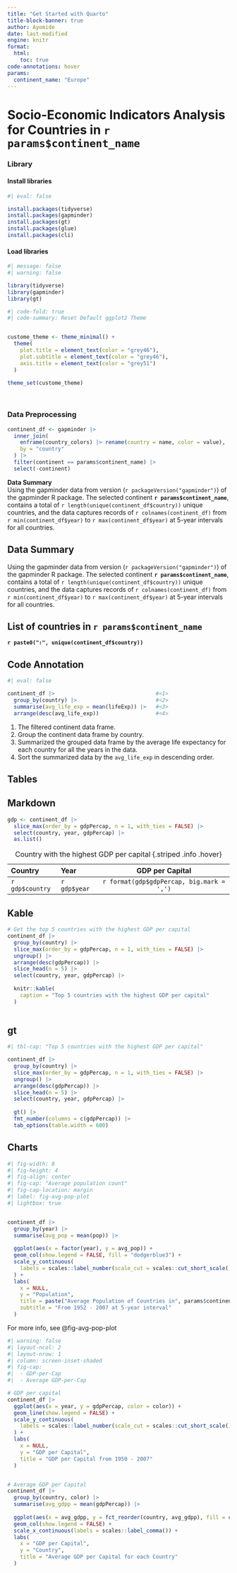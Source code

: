 ```yaml
---
title: "Get Started with Quarto"
title-block-banner: true
author: Ayomide
date: last-modified
engine: knitr
format: 
  html: 
    toc: true
code-annotations: hover
params:
  continent_name: "Europe"
---
```


# Socio-Economic Indicators Analysis for Countries in `r params$continent_name`


### Library

#### Install libraries
```r
#| eval: false

install.packages(tidyverse)
install.packages(gapminder)
install.packages(gt)
install.packages(glue)
install.packages(cli)
```

#### Load libraries
```r
#| message: false
#| warning: false

library(tidyverse)
library(gapminder)
library(gt)
```


```r
#| code-fold: true
#| code-summary: Reset Default ggplot2 Theme 


custome_theme <- theme_minimal() +
  theme(
    plot.title = element_text(color = "grey46"),
    plot.subtitle = element_text(color = "grey46"),
    axis.title = element_text(color = "grey51")
  )

theme_set(custome_theme)
```

<br>

### Data Preprocessing

```r
continent_df <- gapminder |>
  inner_join(
    enframe(country_colors) |> rename(country = name, color = value), 
    by = "country"
  ) |>
  filter(continent == params$continent_name) |>
  select(-continent)

```


::: {.bg-primary .text-white .p-4 .m-3 .rounded-2 #my-callout-block}

**Data Summary**  
Using the gapminder data from version (`r packageVersion("gapminder")`) of the gapminder R package. The selected continent **`r params$continent_name`**, contains a total of `r length(unique(continent_df$country))` unique countries, and the data captures records of `r colnames(continent_df)` from `r min(continent_df$year)` to `r max(continent_df$year)` at 5-year intervals for all countries.

:::


::: {.callout-note}

## Data Summary

Using the gapminder data from version (`r packageVersion("gapminder")`) of the gapminder R package. The selected continent **`r params$continent_name`**, contains a total of `r length(unique(continent_df$country))` unique countries, and the data captures records of `r colnames(continent_df)` from `r min(continent_df$year)` to `r max(continent_df$year)` at 5-year intervals for all countries.

:::


::: {.callout-tip appearance="simple" collapse="true"} 

## List of countries in `r params$continent_name`

**`r paste0(":", unique(continent_df$country))`**

:::


## Code Annotation
```r
#| eval: false

continent_df |>                                #<1>
  group_by(country) |>                         #<2>                         
  summarise(avg_life_exp = mean(lifeExp)) |>   #<3>
  arrange(desc(avg_life_exp))                  #<4>
```
1. The filtered continent data frame.
2. Group the continent data frame by country.
3. Summarized the grouped data frame by the average life expectancy for each country for all the years in the data. 
4. Sort the summarized data by the `avg_life_exp` in descending order.




## Tables

::: {.panel-tabset}

## Markdown

```r
gdp <- continent_df |>
  slice_max(order_by = gdpPercap, n = 1, with_ties = FALSE) |>
  select(country, year, gdpPercap) |>
  as.list()
```

| Country         | Year         | GDP per Capital                            |
|:----------------|:-------------|:------------------------------------------:|
| `r gdp$country` | `r gdp$year` | `r format(gdp$gdpPercap, big.mark = ',') ` |

: Country with the highest GDP per capital {.striped .info .hover}


## Kable
```r
# Get the top 5 countries with the highest GDP per capital
continent_df |>
  group_by(country) |>
  slice_max(order_by = gdpPercap, n = 1, with_ties = FALSE) |>
  ungroup() |>
  arrange(desc(gdpPercap)) |>
  slice_head(n = 5) |>
  select(country, year, gdpPercap) |>
  
  knitr::kable(
    caption = "Top 5 countries with the highest GDP per capital"
  ) 
  
```


## gt

```r
#| tbl-cap: "Top 5 countries with the highest GDP per capital"

continent_df |>
  group_by(country) |>
  slice_max(order_by = gdpPercap, n = 1, with_ties = FALSE) |>
  ungroup() |>
  arrange(desc(gdpPercap)) |>
  slice_head(n = 5) |>
  select(country, year, gdpPercap) |>
  
  gt() |>
  fmt_number(columns = c(gdpPercap)) |>
  tab_options(table.width = 600)

```

:::


## Charts

```r
#| fig-width: 8
#| fig-height: 4
#| fig-align: center
#| fig-cap: "Average population count"
#| fig-cap-location: margin
#| label: fig-avg-pop-plot
#| lightbox: true


continent_df |>
  group_by(year) |>
  summarise(avg_pop = mean(pop)) |>
  
  ggplot(aes(x = factor(year), y = avg_pop)) +
  geom_col(show.legend = FALSE, fill = "dodgerblue3") +
  scale_y_continuous(
    labels = scales::label_number(scale_cut = scales::cut_short_scale())
  ) +
  labs(
    x = NULL, 
    y = "Population", 
    title = paste("Average Population of Countries in", params$continent_name),
    subtitle = "From 1952 - 2007 at 5-year interval"
  )

```

For more info, see @fig-avg-pop-plot



```r
#| warning: false
#| layout-ncol: 2
#| layout-nrow: 1
#| column: screen-inset-shaded
#| fig-cap: 
#|  - GDP-per-Cap 
#|  - Average GDP-per-Cap 

# GDP per capital
continent_df |>
  ggplot(aes(x = year, y = gdpPercap, color = color)) +
  geom_line(show.legend = FALSE) +
  scale_y_continuous(
    labels = scales::label_number(scale_cut = scales::cut_short_scale())
  ) +
  labs(
    x = NULL, 
    y = "GDP per Capital", 
    title = "GDP per Capital from 1950 - 2007"
  )


# Average GDP per Capital
continent_df |>
  group_by(country, color) |>
  summarise(avg_gdpp = mean(gdpPercap)) |>
  
  ggplot(aes(x = avg_gdpp, y = fct_reorder(country, avg_gdpp), fill = color)) +
  geom_col(show.legend = FALSE) +
  scale_x_continuous(labels = scales::label_comma()) +
  labs(
    x = "GDP per Capital", 
    y = "Country", 
    title = "Average GDP per Capital for each Country"
  )

```


